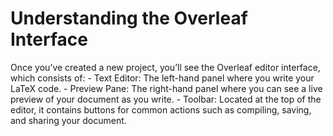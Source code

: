 # Understanding the Overleaf Interface {.sec-interface}

Once you've created a new project, you'll see the Overleaf editor interface, which consists of:
- Text Editor: The left-hand panel where you write your LaTeX code.
- Preview Pane: The right-hand panel where you can see a live preview of your document as you write.
- Toolbar: Located at the top of the editor, it contains buttons for common actions such as compiling, saving, and sharing your document.

